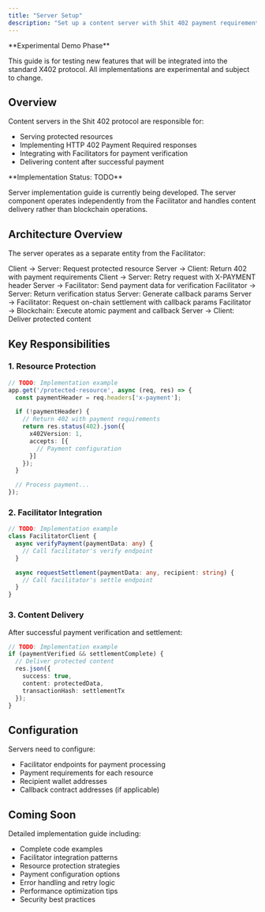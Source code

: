 ```yaml
---
title: "Server Setup"
description: "Set up a content server with Shit 402 payment requirements"
---
```


<Note>
  **Experimental Demo Phase**

  This guide is for testing new features that will be integrated into the standard X402 protocol. All implementations are experimental and subject to change.
</Note>

## Overview

Content servers in the Shit 402 protocol are responsible for:

- Serving protected resources
- Implementing HTTP 402 Payment Required responses
- Integrating with Facilitators for payment verification
- Delivering content after successful payment

<Warning>
  **Implementation Status: TODO**

  Server implementation guide is currently being developed. The server component operates independently from the Facilitator and handles content delivery rather than blockchain operations.
</Warning>

## Architecture Overview

The server operates as a separate entity from the Facilitator:

<Steps>
  <Step title="Initial Request">
    Client → Server: Request protected resource
  </Step>
  <Step title="Payment Required">
    Server → Client: Return 402 with payment requirements
  </Step>
  <Step title="Request with Payment">
    Client → Server: Retry request with X-PAYMENT header
  </Step>
  <Step title="Verify Payment">
    Server → Facilitator: Send payment data for verification
  </Step>
  <Step title="Verification Result">
    Facilitator → Server: Return verification status
  </Step>
  <Step title="Generate callback">
    Server: Generate callback params
  </Step>
  <Step title="Request Settlement">
    Server → Facilitator: Request on-chain settlement with callback params
  </Step>
  <Step title="Blockchain Transaction">
    Facilitator → Blockchain: Execute atomic payment and callback
  </Step>
  <Step title="Content Delivery">
    Server → Client: Deliver protected content
  </Step>
</Steps>

## Key Responsibilities

### 1. Resource Protection

```typescript
// TODO: Implementation example
app.get('/protected-resource', async (req, res) => {
  const paymentHeader = req.headers['x-payment'];

  if (!paymentHeader) {
    // Return 402 with payment requirements
    return res.status(402).json({
      x402Version: 1,
      accepts: [{
        // Payment configuration
      }]
    });
  }

  // Process payment...
});
```

### 2. Facilitator Integration

```typescript
// TODO: Implementation example
class FacilitatorClient {
  async verifyPayment(paymentData: any) {
    // Call facilitator's verify endpoint
  }

  async requestSettlement(paymentData: any, recipient: string) {
    // Call facilitator's settle endpoint
  }
}
```

### 3. Content Delivery

After successful payment verification and settlement:

```typescript
// TODO: Implementation example
if (paymentVerified && settlementComplete) {
  // Deliver protected content
  res.json({
    success: true,
    content: protectedData,
    transactionHash: settlementTx
  });
}
```

## Configuration

Servers need to configure:

- Facilitator endpoints for payment processing
- Payment requirements for each resource
- Recipient wallet addresses
- Callback contract addresses (if applicable)

## Coming Soon

Detailed implementation guide including:

- Complete code examples
- Facilitator integration patterns
- Resource protection strategies
- Payment configuration options
- Error handling and retry logic
- Performance optimization tips
- Security best practices